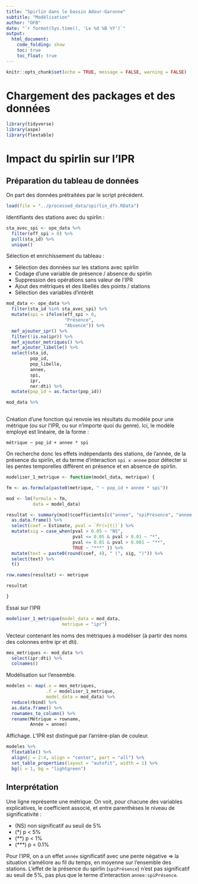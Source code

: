 ```yaml
---
title: "Spirlin dans le bassin Adour-Garonne"
subtitle: "Modélisation"
author: "OFB"
date: "`r format(Sys.time(), 'Le %d %B %Y')`"
output:
  html_document:
    code_folding: show
    toc: true
    toc_float: true
---
```


```r
knitr::opts_chunk$set(echo = TRUE, message = FALSE, warning = FALSE)
```

# Chargement des packages et des données

```r
library(tidyverse)
library(aspe)
library(flextable)
```


# Impact du spirlin sur l'IPR

## Préparation du tableau de données

On part des données prétraitées par le script précédent.

```r
load(file = "../processed_data/spirlin_dfs.RData")
```

Identifiants des stations avec du spirlin :

```r
sta_avec_spi <- ope_data %>% 
  filter(eff_spi > 0) %>% 
  pull(sta_id) %>% 
  unique()
```

Sélection et enrichissement du tableau :

- Sélection des données sur les stations avec spirlin
- Codage d'une variable de présence / absence du spirlin
- Suppression des opérations sans valeur de l'IPR
- Ajout des métriques et des libellés des points / stations
- Sélection des variables d'intérêt


```r
mod_data <- ope_data %>% 
  filter(sta_id %in% sta_avec_spi) %>% 
  mutate(spi = ifelse(eff_spi > 0,
                      "Présence",
                      "Absence")) %>% 
  mef_ajouter_ipr() %>% 
  filter(!is.na(ipr)) %>% 
  mef_ajouter_metriques() %>% 
  mef_ajouter_libelle() %>% 
  select(sta_id,
         pop_id,
         pop_libelle,
         annee,
         spi,
         ipr,
         ner:dti) %>% 
  mutate(pop_id = as.factor(pop_id))
```
```r
mod_data %>% 
  
```


Création d'une fonction qui renvoie les résultats du modèle pour une métrique (ou sur l'IPR, ou sur n'importe quoi du genre). Ici, le modèle employé est linéaire, de la forme :

`métrique ~ pop_id + annee * spi`

On recherche donc les effets indépendants des stations, de l'année, de la présence du spirlin, et du terme d'interaction `spi x annee` pour détecter si les pentes temporelles diffèrent en présence et en absence de spirlin. 
 

```r
modeliser_1_metrique <- function(model_data, metrique) {

fm <- as.formula(paste0(metrique, " ~ pop_id + annee * spi"))

mod <- lm(formula = fm,
          data = model_data)

resultat <- summary(mod)$coefficients[c("annee", "spiPrésence", "annee:spiPrésence"),] %>%
  as.data.frame() %>%
  select(coef = Estimate, pval = `Pr(>|t|)`) %>%
  mutate(sig = case_when(pval > 0.05 ~ "NS",
                         pval <= 0.05 & pval > 0.01 ~ "*",
                         pval <= 0.01 & pval > 0.001 ~ "**",
                         TRUE ~ "***" )) %>%
  mutate(text = paste0(round(coef, 4), " (", sig, ")")) %>%
  select(text) %>%
  t()

row.names(resultat) <- metrique

resultat

}
```

Essai sur l'IPR

```r
modeliser_1_metrique(model_data = mod_data,
                     metrique = "ipr")
```

Vecteur contenant les noms des métriques à modéliser (à partir des noms des colonnes entre ipr et dti).

```r
mes_metriques <- mod_data %>% 
  select(ipr:dti) %>% 
  colnames()
```

Modélisation sur l'ensemble.

```r
modeles <- map(.x = mes_metriques,
               .f = modeliser_1_metrique,
               model_data = mod_data) %>% 
  reduce(rbind) %>% 
  as.data.frame() %>% 
  rownames_to_column() %>% 
  rename(Métrique = rowname,
         Année = annee)
```

Affichage. L'IPR est distingué par l'arrière-plan de couleur.

```r
modeles %>% 
  flextable() %>% 
  align(j = 2:4, align = "center", part = "all") %>% 
  set_table_properties(layout = "autofit", width = 1) %>% 
  bg(i = 1, bg = "lightgreen")
```

## Interprétation

Une ligne représente une métrique. On voit, pour chacune des variables explicatives, le coefficient associé, et entre parenthèses le niveau de significativité :

- (NS) non significatif au seuil de 5%
- (*) p < 5%
- (**) p < 1%
- (***) p < 0.1%

Pour l'IPR, on a un effet `année` significatif avec une pente négative $\Rightarrow$ la situation s'améliore au fil du temps, en moyenne sur l'ensemble des stations. L'effet de la présence du spirlin (`spiPrésence`) n'est pas significatif au seuil de 5%, pas plus que le terme d'interaction `annee:spiPrésence`.


